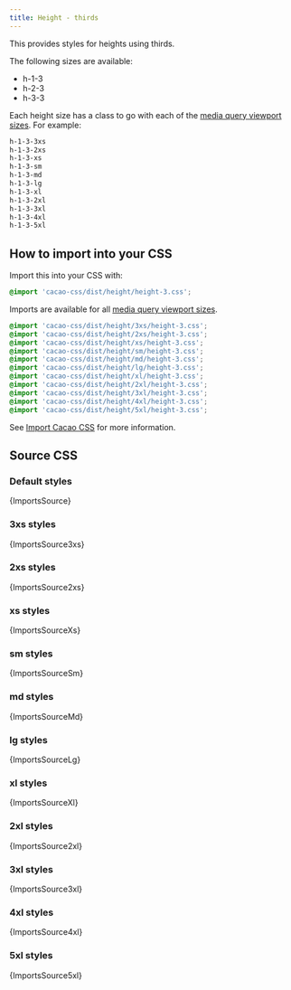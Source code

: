 ```yaml
---
title: Height - thirds
---
```


This provides styles for heights using thirds.

The following sizes are available:

- h-1-3
- h-2-3
- h-3-3

Each height size has a class to go with each of the [media query viewport sizes](/styles/media#viewport-media-queries). For example:

```css
h-1-3-3xs
h-1-3-2xs
h-1-3-xs
h-1-3-sm
h-1-3-md
h-1-3-lg
h-1-3-xl
h-1-3-2xl
h-1-3-3xl
h-1-3-4xl
h-1-3-5xl
```

## How to import into your CSS

Import this into your CSS with:

```css
@import 'cacao-css/dist/height/height-3.css';
```

Imports are available for all [media query viewport sizes](/styles/media#viewport-media-queries).

```css
@import 'cacao-css/dist/height/3xs/height-3.css';
@import 'cacao-css/dist/height/2xs/height-3.css';
@import 'cacao-css/dist/height/xs/height-3.css';
@import 'cacao-css/dist/height/sm/height-3.css';
@import 'cacao-css/dist/height/md/height-3.css';
@import 'cacao-css/dist/height/lg/height-3.css';
@import 'cacao-css/dist/height/xl/height-3.css';
@import 'cacao-css/dist/height/2xl/height-3.css';
@import 'cacao-css/dist/height/3xl/height-3.css';
@import 'cacao-css/dist/height/4xl/height-3.css';
@import 'cacao-css/dist/height/5xl/height-3.css';
```

See [Import Cacao CSS](/import) for more information.

## Source CSS

<!-- markdownlint-disable -->

### Default styles

<CodeBlock language="css" title="height/height-3.css">{ImportsSource}</CodeBlock>

### 3xs styles

<CodeBlock language="css" title="height/3xs/height-3.css">{ImportsSource3xs}</CodeBlock>

### 2xs styles

<CodeBlock language="css" title="height/2xs/height-3.css">{ImportsSource2xs}</CodeBlock>

### xs styles

<CodeBlock language="css" title="height/xs/height-3.css">{ImportsSourceXs}</CodeBlock>

### sm styles

<CodeBlock language="css" title="height/sm/height-3.css">{ImportsSourceSm}</CodeBlock>

### md styles

<CodeBlock language="css" title="height/md/height-3.css">{ImportsSourceMd}</CodeBlock>

### lg styles

<CodeBlock language="css" title="height/lg/height-3.css">{ImportsSourceLg}</CodeBlock>

### xl styles

<CodeBlock language="css" title="height/xl/height-3.css">{ImportsSourceXl}</CodeBlock>

### 2xl styles

<CodeBlock language="css" title="height/2xl/height-3.css">{ImportsSource2xl}</CodeBlock>

### 3xl styles

<CodeBlock language="css" title="height/3xl/height-3.css">{ImportsSource3xl}</CodeBlock>

### 4xl styles

<CodeBlock language="css" title="height/4xl/height-3.css">{ImportsSource4xl}</CodeBlock>

### 5xl styles

<CodeBlock language="css" title="height/5xl/height-3.css">{ImportsSource5xl}</CodeBlock>
